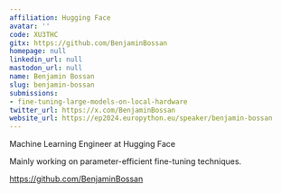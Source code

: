 ```yaml
---
affiliation: Hugging Face
avatar: ''
code: XU3THC
gitx: https://github.com/BenjaminBossan
homepage: null
linkedin_url: null
mastodon_url: null
name: Benjamin Bossan
slug: benjamin-bossan
submissions:
- fine-tuning-large-models-on-local-hardware
twitter_url: https://x.com/BenjaminBossan
website_url: https://ep2024.europython.eu/speaker/benjamin-bossan
---
```


Machine Learning Engineer at Hugging Face

Mainly working on parameter-efficient fine-tuning techniques.

https://github.com/BenjaminBossan
